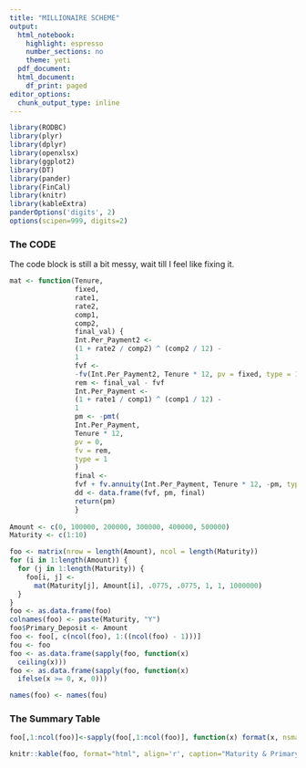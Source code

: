 ```yaml
---
title: "MILLIONAIRE SCHEME"
output:
  html_notebook:
    highlight: espresso
    number_sections: no
    theme: yeti
  pdf_document:
  html_document:
    df_print: paged
editor_options: 
  chunk_output_type: inline
---
```


```r
library(RODBC)
library(plyr)
library(dplyr)
library(openxlsx)
library(ggplot2)
library(DT)
library(pander)
library(FinCal)
library(knitr)
library(kableExtra)
panderOptions('digits', 2)
options(scipen=999, digits=2)
```
### The CODE
The code block is still a bit messy, wait till I feel like fixing it.
```r
mat <- function(Tenure,
                fixed,
                rate1,
                rate2,
                comp1,
                comp2,
                final_val) {
                Int.Per_Payment2 <-
                (1 + rate2 / comp2) ^ (comp2 / 12) -
                1
                fvf <-
                -fv(Int.Per_Payment2, Tenure * 12, pv = fixed, type = 1)
                rem <- final_val - fvf
                Int.Per_Payment <-
                (1 + rate1 / comp1) ^ (comp1 / 12) -
                1
                pm <- -pmt(
                Int.Per_Payment,
                Tenure * 12,
                pv = 0,
                fv = rem,
                type = 1
                )
                final <-
                fvf + fv.annuity(Int.Per_Payment, Tenure * 12, -pm, type = 1)
                dd <- data.frame(fvf, pm, final)
                return(pm)
                }
                
Amount <- c(0, 100000, 200000, 300000, 400000, 500000)
Maturity <- c(1:10)

foo <- matrix(nrow = length(Amount), ncol = length(Maturity))
for (i in 1:length(Amount)) {
  for (j in 1:length(Maturity)) {
    foo[i, j] <-
      mat(Maturity[j], Amount[i], .0775, .0775, 1, 1, 1000000)
  }
}
foo <- as.data.frame(foo)
colnames(foo) <- paste(Maturity, "Y")
foo$Primary_Deposit <- Amount
foo <- foo[, c(ncol(foo), 1:((ncol(foo) - 1)))]
fou <- foo
foo <- as.data.frame(sapply(foo, function(x)
  ceiling(x)))
foo <- as.data.frame(sapply(foo, function(x)
  ifelse(x >= 0, x, 0)))

names(foo) <- names(fou)

```
### The Summary Table
```r
foo[,1:ncol(foo)]<-sapply(foo[,1:ncol(foo)], function(x) format(x, nsmall=2, big.mark = ","))

knitr::kable(foo, format="html", align='r', caption="Maturity & Primary Deposit Wise Installment Size", row.names=T) %>% kable_styling(bootstrap_options = c("striped", "hover", "responsive"))
```
